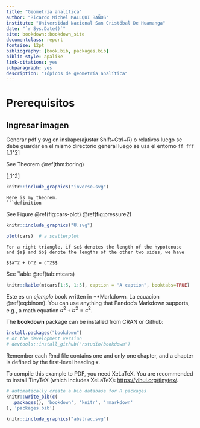 ```yaml
--- 
title: "Geometría analítica"
author: "Ricardo Michel MALLQUI BAÑOS"
institute: "Universidad Nacional San Cristóbal De Huamanga"
date: "`r Sys.Date()`"
site: bookdown::bookdown_site
documentclass: report
fontsize: 12pt
bibliography: [book.bib, packages.bib]
biblio-style: apalike
link-citations: yes
subparagraph: yes
description: "Tópicos de geometría analítica"
---
```

\newcommand{\N}{\mathbb{N}}
\newcommand{\R}{\mathbb{R}}
\newcommand{\CC}{\mathbb{C}}
\newcommand{\I}{\mathbb{I}}
\newcommand{\f}{\mathbb{f}}
\newcommand{\X}{\mathbb{X}}
\newcommand{\D}{\mathbb{D}}
\newcommand{\Z}{\mathbb{Z}}
\newcommand{\Q}{\mathbb{Q}}
\newcommand{\norm}[1]{\left\Vert#1\right\Vert}
\newcommand{\abs}[1]{\left\vert#1\right\vert}
\newcommand{\set}[1]{\left\{#1\right\}}
\newcommand{\seq}[1]{\left<#1\right>}
\newcommand{\co}[1]{\left[#1\right]}
\newcommand{\cc}[1]{\left(#1\right)}
\newcommand{\J}{\mathcal{J}}
\newcommand{\K}{\mathcal{K}}
\newcommand{\M}{\mathcal{M}}
\newcommand{\F}{\mathcal{F}}

# Prerequisitos

## Ingresar imagen
Generar pdf y svg en inskape(ajustar Shift+Ctrl+R) o relativos luego se debe guardar en el mismo directorio general luego se usa el entorno `ff fff`
\[\prod_1^2\]

See Theorem \@ref(thm:boring) 

\[\sum_1^2\]

```r
knitr::include_graphics("inverse.svg")
```

```theorem
Here is my theorem.
```definition
```
See Figure \@ref(fig:cars-plot) \@ref(fig:pressure2)
```r
knitr::include_graphics("U.svg")
```

```r
plot(cars)  # a scatterplot
```


```theorem
For a right triangle, if $c$ denotes the length of the hypotenuse
and $a$ and $b$ denote the lengths of the other two sides, we have

$$a^2 + b^2 = c^2$$
```


See Table \@ref(tab:mtcars)

```r
knitr::kable(mtcars[1:5, 1:5], caption = "A caption", booktabs=TRUE)
```

\begin{equation} 
  f\left(k\right) = \binom{n}{k} p^k\left(1-p\right)^{n-k}
  (\#eq:binom)
\end{equation} 

Este es un  _ejemplo_ book written in **Markdown*.* La ecuacion \@ref(eq:binom). You can use anything that Pandoc's Markdown supports, e.g., a math equation $a^2 + b^2 = c^2$.

The **bookdown** package can be installed from CRAN or Github:

```r
install.packages("bookdown")
# or the development version
# devtools::install_github("rstudio/bookdown")
```

Remember each Rmd file contains one and only one chapter, and a chapter is defined by the first-level heading `#`.

To compile this example to PDF, you need XeLaTeX. You are recommended to install TinyTeX (which includes XeLaTeX): <https://yihui.org/tinytex/>.

```r
# automatically create a bib database for R packages
knitr::write_bib(c(
  .packages(), 'bookdown', 'knitr', 'rmarkdown'
), 'packages.bib')
```


```r
knitr::include_graphics("abstrac.svg")
```
